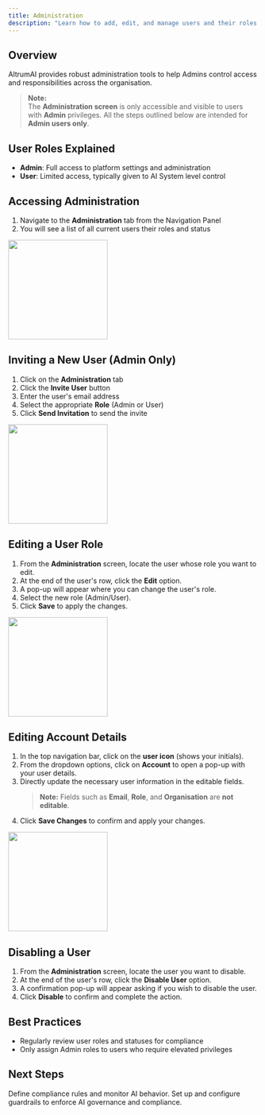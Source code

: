 ```yaml
---
title: Administration
description: "Learn how to add, edit, and manage users and their roles within AltrumAI"
---
```


## Overview

AltrumAI provides robust administration tools to help Admins control access and responsibilities across the organisation.
> **Note:**  
> The **Administration screen** is only accessible and visible to users with **Admin** privileges. All the steps outlined below are intended for **Admin users only**.

## User Roles Explained

- **Admin**: Full access to platform settings and administration
- **User**: Limited access, typically given to AI System level control

## Accessing Administration

1. Navigate to the **Administration** tab from the Navigation Panel
2. You will see a list of all current users their roles and status

<img height="200" src="/images/administration/administration-navigation.png" />

## Inviting a New User (Admin Only)

1. Click on the **Administration** tab
2. Click the **Invite User** button
3. Enter the user's email address
4. Select the appropriate **Role** (Admin or User)
5. Click **Send Invitation** to send the invite

<img height="200" src="/images/administration/invite-user.png" />

## Editing a User Role

1. From the **Administration** screen, locate the user whose role you want to edit.
2. At the end of the user's row, click the **Edit** option.
3. A pop-up will appear where you can change the user's role.
4. Select the new role (Admin/User).
5. Click **Save** to apply the changes.

<img height="200" src="/images/administration/invite-user.png" />

## Editing Account Details

1. In the top navigation bar, click on the **user icon** (shows your initials).
2. From the dropdown options, click on **Account** to open a pop-up with your user details.
3. Directly update the necessary user information in the editable fields.  
   > **Note:** Fields such as **Email**, **Role**, and **Organisation** are **not editable**.
4. Click **Save Changes** to confirm and apply your changes.

<img height="200" src="/images/administration/account-info.png" />

## Disabling a User

1. From the **Administration** screen, locate the user you want to disable.
2. At the end of the user's row, click the **Disable User** option.
3. A confirmation pop-up will appear asking if you wish to disable the user.
4. Click **Disable** to confirm and complete the action.


## Best Practices

- Regularly review user roles and statuses for compliance
- Only assign Admin roles to users who require elevated privileges

## Next Steps

<CardGroup cols={2}>
  <Card
    title="Create AI System"
    icon="folder-plus"
    href="/product-guide/ai-systems"
  >
    Define compliance rules and monitor AI behavior.
  </Card>
  <Card
    title="Configure Guardrails"
    icon="shield-check"
    href="/product-guide/guardrail-config"
  >
    Set up and configure guardrails to enforce AI governance and compliance.
  </Card>
</CardGroup>
